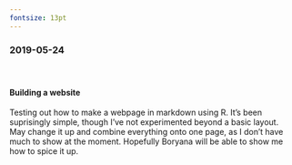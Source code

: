 ---
fontsize: 13pt
---


### 2019-05-24 {.tabset}

####  <span>&#8203;</span>

#### Building a website

Testing out how to make a webpage in markdown using R. It's been suprisingly simple, though I've not experimented beyond a basic layout. May change it up and combine everything onto one page, as I don't have much to show at the moment. Hopefully Boryana will be able to show me how to spice it up.




